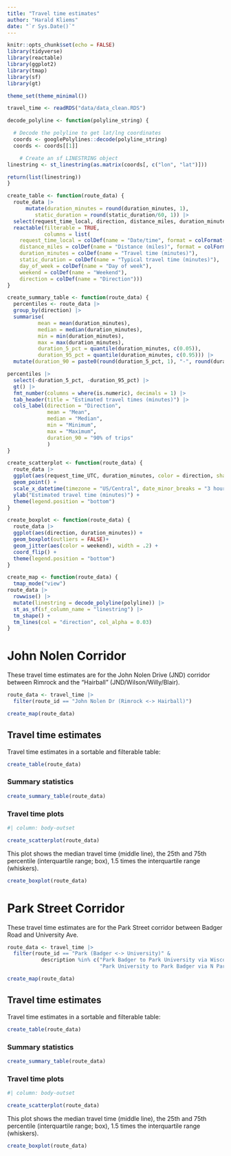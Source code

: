 ```yaml
---
title: "Travel time estimates"
author: "Harald Kliems"
date: "`r Sys.Date()`"
---
```


```r
knitr::opts_chunk$set(echo = FALSE)
library(tidyverse)
library(reactable)
library(ggplot2)
library(tmap)
library(sf)
library(gt)

theme_set(theme_minimal())
```

```r
travel_time <- readRDS("data/data_clean.RDS")

decode_polyline <- function(polyline_string) {

  # Decode the polyline to get lat/lng coordinates
  coords <- googlePolylines::decode(polyline_string)
  coords <- coords[[1]]

    # Create an sf LINESTRING object
linestring <- st_linestring(as.matrix(coords[, c("lon", "lat")]))

return(list(linestring))
}

create_table <- function(route_data) {
  route_data |> 
      mutate(duration_minutes = round(duration_minutes, 1),
         static_duration = round(static_duration/60, 1)) |> 
  select(request_time_local, direction, distance_miles, duration_minutes, static_duration, day_of_week, weekend) |> 
  reactable(filterable = TRUE,
            columns = list(
    request_time_local = colDef(name = "Date/time", format = colFormat(datetime = TRUE)),
    distance_miles = colDef(name = "Distance (miles)", format = colFormat(digits = 1)),
    duration_minutes = colDef(name = "Travel time (minutes)"),
    static_duration = colDef(name = "Typical travel time (minutes)"),
    day_of_week = colDef(name = "Day of week"),
    weekend = colDef(name = "Weekend"),
    direction = colDef(name = "Direction")))
}

create_summary_table <- function(route_data) {
  percentiles <- route_data |> 
  group_by(direction) |> 
  summarise(
          mean = mean(duration_minutes),
          median = median(duration_minutes),
          min = min(duration_minutes),
          max = max(duration_minutes),
          duration_5_pct = quantile(duration_minutes, c(0.05)),
          duration_95_pct = quantile(duration_minutes, c(0.95))) |> 
  mutate(duration_90 = paste0(round(duration_5_pct, 1), "-", round(duration_95_pct,1 )))

percentiles |> 
  select(-duration_5_pct, -duration_95_pct) |> 
  gt() |> 
  fmt_number(columns = where(is.numeric), decimals = 1) |> 
  tab_header(title = "Estimated travel times (minutes)") |> 
  cols_label(direction = "Direction",
             mean = "Mean",
             median = "Median",
             min = "Minimum",
             max = "Maximum",
             duration_90 = "90% of trips"
             )
}

create_scatterplot <- function(route_data) {
  route_data |> 
  ggplot(aes(request_time_UTC, duration_minutes, color = direction, shape = weekend)) +
  geom_point() +
  scale_x_datetime(timezone = "US/Central", date_minor_breaks = "3 hours", name = "Date/time") +
  ylab("Estimated travel time (minutes)") +
  theme(legend.position = "bottom")
}

create_boxplot <- function(route_data) {
  route_data |> 
  ggplot(aes(direction, duration_minutes)) +
  geom_boxplot(outliers = FALSE)+
  geom_jitter(aes(color = weekend), width = .2) +
  coord_flip() +
  theme(legend.position = "bottom")
}

create_map <- function(route_data) {
  tmap_mode("view")
route_data |> 
  rowwise() |> 
  mutate(linestring = decode_polyline(polyline)) |> 
  st_as_sf(sf_column_name = "linestring") |> 
  tm_shape() +
  tm_lines(col = "direction", col_alpha = 0.03)
}
```


# John Nolen Corridor
These travel time estimates are for the John Nolen Drive (JND) corridor between Rimrock and the "Hairball" (JND/Wilson/Willy/Blair). 

```r
route_data <- travel_time |> 
  filter(route_id == "John Nolen Dr (Rimrock <-> Hairball)") 
```


```r
create_map(route_data)
```

## Travel time estimates
Travel time estimates in a sortable and filterable table:
```r
create_table(route_data)
```

### Summary statistics

```r
create_summary_table(route_data)
```


### Travel time plots
```r
#| column: body-outset

create_scatterplot(route_data)
```


This plot shows the median travel time (middle line), the 25th and 75th percentile (interquartile range; box), 1.5 times the interquartile range (whiskers).
```r
create_boxplot(route_data)
```

# Park Street Corridor
These travel time estimates are for the Park Street corridor between Badger Road and University Ave. 

```r
route_data <- travel_time |> 
  filter(route_id == "Park (Badger <-> University)" & 
           description %in% c("Park Badger to Park University via Wisconsin Law Enforcement Officers Hwy and S Park St",
                              "Park University to Park Badger via N Park St")) 
```


```r
create_map(route_data)
```

## Travel time estimates
Travel time estimates in a sortable and filterable table:
```r
create_table(route_data)
```

### Summary statistics

```r
create_summary_table(route_data)
```


### Travel time plots
```r
#| column: body-outset

create_scatterplot(route_data)
```


This plot shows the median travel time (middle line), the 25th and 75th percentile (interquartile range; box), 1.5 times the interquartile range (whiskers).
```r
create_boxplot(route_data)
```